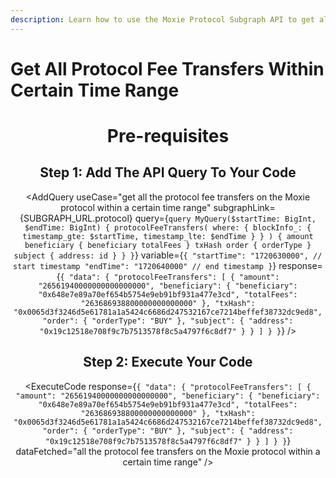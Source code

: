 ```yaml
---
description: Learn how to use the Moxie Protocol Subgraph API to get all the protocol fee transfers on the Moxie protocol within a certain time range.
---
```



# Get All Protocol Fee Transfers Within Certain Time Range

<Header
  useCase="get all the protocol fee transfers on the Moxie protocol within a certain time range"
  apiName="Moxie Protocol Subgraph"
/>

# Pre-requisites

<Prerequisites apiName="Moxie Protocol Subgraph" />

## Step 1: Add The API Query To Your Code

<AddQuery
  useCase="get all the protocol fee transfers on the Moxie protocol within a certain time range"
  subgraphLink={SUBGRAPH_URL.protocol}
  query={`query MyQuery($startTime: BigInt, $endTime: BigInt) {
  protocolFeeTransfers(
    where: {
      blockInfo_: { timestamp_gte: $startTime, timestamp_lte: $endTime }
    }
  ) {
    amount
    beneficiary {
      beneficiary
      totalFees
    }
    txHash
    order {
      orderType
    }
    subject {
      address: id
    }
  }
}`}
  variable={`{
  "startTime": "1720630000", // start timestamp
  "endTime": "1720640000" // end timestamp
}`}
  response={`{
  "data": {
    "protocolFeeTransfers": [
      {
        "amount": "26561940000000000000000",
        "beneficiary": {
          "beneficiary": "0x648e7e89a70ef654b5754e9eb91bf931a477e3cd",
          "totalFees": "263686938800000000000000"
        },
        "txHash": "0x0065d3f3246d5e61781a1a5424c6686d247532167ce7214beffef38732dc9ed8",
        "order": {
          "orderType": "BUY"
        },
        "subject": {
          "address": "0x19c12518e708f9c7b7513578f8c5a4797f6c8df7"
        }
      }
    ]
  }
}`}
/>

## Step 2: Execute Your Code

<ExecuteCode
  response={`{
  "data": {
    "protocolFeeTransfers": [
      {
        "amount": "26561940000000000000000",
        "beneficiary": {
          "beneficiary": "0x648e7e89a70ef654b5754e9eb91bf931a477e3cd",
          "totalFees": "263686938800000000000000"
        },
        "txHash": "0x0065d3f3246d5e61781a1a5424c6686d247532167ce7214beffef38732dc9ed8",
        "order": {
          "orderType": "BUY"
        },
        "subject": {
          "address": "0x19c12518e708f9c7b7513578f8c5a4797f6c8df7"
        }
      }
    ]
  }
}`}
  dataFetched="all the protocol fee transfers on the Moxie protocol within a certain time range"
/>

<DeveloperSupport />

